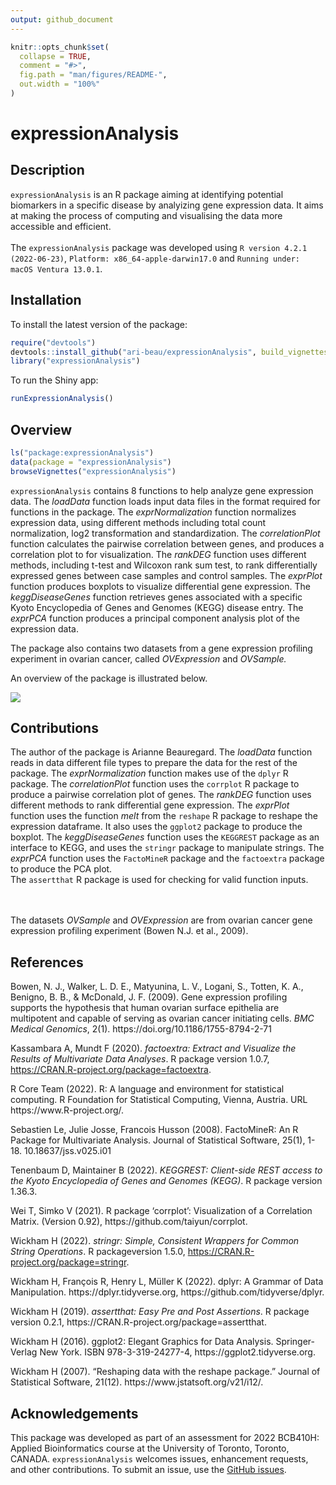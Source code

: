 ```yaml
---
output: github_document
---
```


```r
knitr::opts_chunk$set(
  collapse = TRUE,
  comment = "#>",
  fig.path = "man/figures/README-",
  out.width = "100%"
)
```
# expressionAnalysis

## Description

`expressionAnalysis` is an R package aiming at identifying potential biomarkers
in a specific disease by analyizing gene expression data. It aims at making the
process of computing and visualising the data more accessible and efficient. 
<br>
<br>
The `expressionAnalysis` package was developed using `R version 4.2.1 (2022-06-23)`, 
`Platform: x86_64-apple-darwin17.0` and `Running under: macOS Ventura 13.0.1`.



## Installation

To install the latest version of the package:
``` r
require("devtools")
devtools::install_github("ari-beau/expressionAnalysis", build_vignettes = TRUE)
library("expressionAnalysis")
```
To run the Shiny app:
``` r
runExpressionAnalysis()
```


## Overview

``` r
ls("package:expressionAnalysis")
data(package = "expressionAnalysis") 
browseVignettes("expressionAnalysis")
```
`expressionAnalysis` contains 8 functions to help analyze gene expression data. The
*loadData* function loads input data files in the format required for functions 
in the package. The *exprNormalization* function normalizes expression data, 
using different methods including total count normalization, log2 transformation 
and standardization. The *correlationPlot* function calculates the pairwise 
correlation between genes, and produces a correlation plot to for visualization. 
The *rankDEG* function uses different methods, including t-test and Wilcoxon 
rank sum test, to rank differentially expressed genes between case samples and 
control samples. The *exprPlot* function produces boxplots to visualize differential gene 
expression. The *keggDiseaseGenes* function retrieves genes associated with a specific Kyoto Encyclopedia of Genes and Genomes (KEGG) disease entry. The *exprPCA* function produces a principal component analysis
plot of the expression data.

The package also contains two datasets from a gene expression profiling 
experiment in ovarian cancer, called *OVExpression* and *OVSample.* 

An overview of the package is illustrated below.

![](./inst/extdata/image1.png)


## Contributions

The author of the package is Arianne Beauregard. The *loadData* function reads
in data different file types to prepare the data for the rest of the package. 
The *exprNormalization* 
function makes use of the `dplyr` R package. The *correlationPlot* function 
uses the `corrplot` R package to produce a pairwise correlation plot of genes. 
The *rankDEG* function uses different methods to rank differential gene
expression. The *exprPlot*
function uses the function *melt* from the `reshape` R package to reshape the 
expression dataframe. It also uses the `ggplot2` package to produce the boxplot. 
The *keggDiseaseGenes* function uses the `KEGGREST` package as an interface to KEGG, 
and uses the `stringr` package to manipulate strings. The *exprPCA* function uses the 
`FactoMineR` package and the `factoextra` package to produce the PCA plot.  
The `assertthat` R package is used for checking for valid function inputs.

<br>
<br>
The datasets *OVSample* and *OVExpression* are from ovarian cancer gene 
expression profiling experiment (Bowen N.J. et al., 2009).

## References

Bowen, N. J., Walker, L. D. E., Matyunina, L. V., Logani, S., Totten, K. A., Benigno, B. B., &amp; McDonald, J. F. (2009). Gene expression profiling supports the hypothesis that human ovarian surface epithelia are multipotent and capable of serving as ovarian cancer initiating cells. *BMC Medical Genomics*, 2(1). https://doi.org/10.1186/1755-8794-2-71 

Kassambara A, Mundt F (2020). _factoextra: Extract and Visualize the Results of Multivariate
Data Analyses_. R package version 1.0.7, <https://CRAN.R-project.org/package=factoextra>.

R Core Team (2022). R: A language and environment for statistical computing. R Foundation for
Statistical Computing, Vienna, Austria. URL https://www.R-project.org/.

Sebastien Le, Julie Josse, Francois Husson (2008). FactoMineR: An R Package
for Multivariate Analysis. Journal of Statistical Software, 25(1), 1-18.
10.18637/jss.v025.i01

Tenenbaum D, Maintainer B (2022). _KEGGREST: Client-side REST access to the
Kyoto Encyclopedia of Genes and Genomes (KEGG)_. R package version 1.36.3.

Wei T, Simko V (2021). R package 'corrplot': Visualization of a Correlation Matrix. (Version 0.92), https://github.com/taiyun/corrplot.

Wickham H (2022). _stringr: Simple, Consistent Wrappers for Common String
Operations_. R packageversion 1.5.0, <https://CRAN.R-project.org/package=stringr>.

Wickham H, François R, Henry L, Müller K (2022). dplyr: A Grammar of Data Manipulation. https://dplyr.tidyverse.org, https://github.com/tidyverse/dplyr.

Wickham H (2019). _assertthat: Easy Pre and Post Assertions_. R package version 0.2.1,
https://CRAN.R-project.org/package=assertthat.

Wickham H (2016). ggplot2: Elegant Graphics for Data Analysis. Springer-Verlag New York. ISBN 978-3-319-24277-4, https://ggplot2.tidyverse.org.

Wickham H (2007). “Reshaping data with the reshape package.” Journal of Statistical Software, 21(12). https://www.jstatsoft.org/v21/i12/.




## Acknowledgements

This package was developed as part of an assessment for 2022 BCB410H: Applied Bioinformatics course at the University of Toronto, Toronto, CANADA. `expressionAnalysis` welcomes issues, enhancement requests, and other contributions. To submit an issue, use the [GitHub issues](https://github.com/ari-beau/expressionAnalysis/issues).
